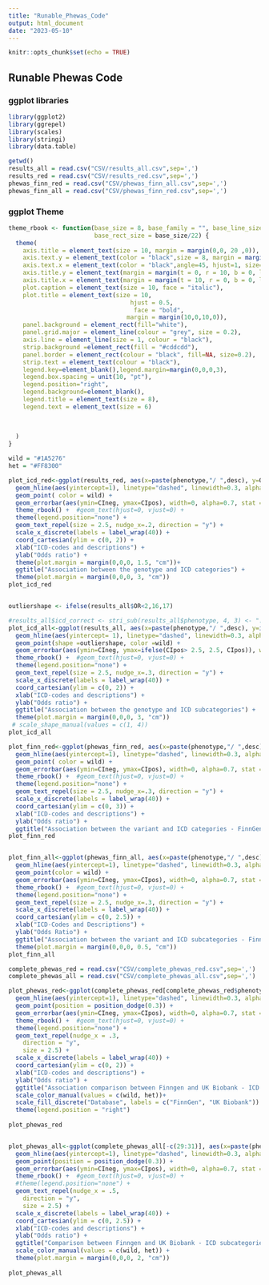 ```yaml
---
title: "Runable_Phewas_Code"
output: html_document
date: "2023-05-10"
---
```


```r
knitr::opts_chunk$set(echo = TRUE)
```

## Runable Phewas Code

### ggplot libraries
```r
library(ggplot2)
library(ggrepel)
library(scales)
library(stringi)
library(data.table)
```



```r
getwd()
results_all = read.csv("CSV/results_all.csv",sep=',')
results_red = read.csv("CSV/results_red.csv",sep=',')
phewas_finn_red = read.csv("CSV/phewas_finn_all.csv",sep=',')
phewas_finn_all = read.csv("CSV/phewas_finn_red.csv",sep=',')
```

### ggplot Theme
```r

theme_rbook <- function(base_size = 8, base_family = "", base_line_size = base_size/22, 
                        base_rect_size = base_size/22) {         
  theme( 
    axis.title = element_text(size = 10, margin = margin(0,0, 20 ,0)),                               
    axis.text.y = element_text(color = "black",size = 8, margin = margin(0,0, 0 ,0)),    
    axis.text.x = element_text(color = "black",angle=45, hjust=1, size=8),
    axis.title.y = element_text(margin = margin(t = 0, r = 10, b = 0, l = 0)),
    axis.title.x = element_text(margin = margin(t = 10, r = 0, b = 0, l = 0)),
    plot.caption = element_text(size = 10, face = "italic"),  
    plot.title = element_text(size = 10, 
                                  hjust = 0.5, 
                                   face = "bold", 
                                 margin = margin(10,0,10,0)),
    panel.background = element_rect(fill="white"),
    panel.grid.major = element_line(colour = "grey", size = 0.2),
    axis.line = element_line(size = 1, colour = "black"),
    strip.background =element_rect(fill = "#cddcdd"),
    panel.border = element_rect(colour = "black", fill=NA, size=0.2),
    strip.text = element_text(colour = "black"),
    legend.key=element_blank(),legend.margin=margin(0,0,0,3),
    legend.box.spacing = unit(10, "pt"),
    legend.position="right",
    legend.background=element_blank(),
    legend.title = element_text(size = 8),
    legend.text = element_text(size = 6)
    
    
    
  )
}
```

```r
wild = "#1A5276"
het = "#FF8300"
```

```r
plot_icd_red<-ggplot(results_red, aes(x=paste(phenotype,"/ ",desc), y=OR,label=p_short))+
  geom_hline(aes(yintercept=1), linetype="dashed", linewidth=0.3, alpha=0.5)+
  geom_point( color = wild) +
  geom_errorbar(aes(ymin=CIneg, ymax=CIpos), width=0, alpha=0.7, stat = "identity", color =wild) +
  theme_rbook() +  #geom_text(hjust=0, vjust=0) +
  theme(legend.position="none") +
  geom_text_repel(size = 2.5, nudge_x=.2, direction = "y") +
  scale_x_discrete(labels = label_wrap(40)) +
  coord_cartesian(ylim = c(0, 2)) +
  xlab("ICD-codes and descriptions") +
  ylab("Odds ratio") +
  theme(plot.margin = margin(0,0,0, 1.5, "cm"))+
  ggtitle("Association between the genotype and ICD categories") +
  theme(plot.margin = margin(0,0,0, 3, "cm"))
plot_icd_red


outliershape <- ifelse(results_all$OR<2,16,17)

#results_all$icd_correct <- stri_sub(results_all$phenotype, 4, 3) <- "."
plot_icd_all<-ggplot(results_all, aes(x=paste(phenotype,"/ ",desc), y=ifelse(OR<2,OR,2),label=p_short, 3))+
  geom_hline(aes(yintercept= 1), linetype="dashed", linewidth=0.3, alpha=0.5)+
  geom_point(shape =outliershape, color =wild) +
  geom_errorbar(aes(ymin=CIneg, ymax=ifelse(CIpos> 2.5, 2.5, CIpos)), width=0, alpha=0.7, stat = "identity", color = wild) +
  theme_rbook() +  #geom_text(hjust=0, vjust=0) +
  theme(legend.position="none") +
  geom_text_repel(size = 2.5, nudge_x=.3, direction = "y") +
  scale_x_discrete(labels = label_wrap(40)) +
  coord_cartesian(ylim = c(0, 2)) +
  xlab("ICD-codes and descriptions") +
  ylab("Odds ratio") +
  ggtitle("Association between the genotype and ICD subcategories") +
  theme(plot.margin = margin(0,0,0, 3, "cm"))
 # scale_shape_manual(values = c(1, 4))
plot_icd_all

```
```r
plot_finn_red<-ggplot(phewas_finn_red, aes(x=paste(phenotype,"/ ",desc), y=OR,label=p_short))+
  geom_hline(aes(yintercept=1), linetype="dashed", linewidth=0.3, alpha=0.5)+
  geom_point( color = wild) +
  geom_errorbar(aes(ymin=CIneg, ymax=CIpos), width=0, alpha=0.7, stat = "identity", color = wild) +
  theme_rbook() +  #geom_text(hjust=0, vjust=0) +
  theme(legend.position="none") +
  geom_text_repel(size = 2.5, nudge_x=.3, direction = "y") +
  scale_x_discrete(labels = label_wrap(40)) +
  coord_cartesian(ylim = c(0, 3)) +
  xlab("ICD-codes and descriptions") +
  ylab("Odds ratio") +
  ggtitle("Association between the variant and ICD categories - FinnGen") 
plot_finn_red


plot_finn_all<-ggplot(phewas_finn_all, aes(x=paste(phenotype,"/ ",desc), y=OR,label=p_short))+
  geom_hline(aes(yintercept=1), linetype="dashed", linewidth=0.3, alpha=0.5)+
  geom_point(color = wild) +
  geom_errorbar(aes(ymin=CIneg, ymax=CIpos), width=0, alpha=0.7, stat = "identity", color =wild) +
  theme_rbook() +  #geom_text(hjust=0, vjust=0) +
  theme(legend.position="none") +
  geom_text_repel(size = 2.5, nudge_x=.3, direction = "y") +
  scale_x_discrete(labels = label_wrap(40)) +
  coord_cartesian(ylim = c(0, 2.5)) +
  xlab("ICD-Codes and Descriptions") +
  ylab("Odds Ratio") +
  ggtitle("Association between the variant and ICD subcategories - FinnGen") +
  theme(plot.margin = margin(0,0,0, 0.5, "cm"))
plot_finn_all

```


```r
complete_phewas_red = read.csv("CSV/complete_phewas_red.csv",sep=',')
complete_phewas_all = read.csv("CSV/complete_phewas_all.csv",sep=',')
```


```r
plot_phewas_red<-ggplot(complete_phewas_red[complete_phewas_red$phenotype !="I51"], aes(x=paste(phenotype,"/ ",desc), y=OR, group = Database, col = Database, label=p_short))+
  geom_hline(aes(yintercept=1), linetype="dashed", linewidth=0.3, alpha=0.5)+
  geom_point(position = position_dodge(0.3)) +
  geom_errorbar(aes(ymin=CIneg, ymax=CIpos), width=0, alpha=0.7, stat = "identity", position = position_dodge(0.3))+
  theme_rbook() +  #geom_text(hjust=0, vjust=0) +
  theme(legend.position="none") +
  geom_text_repel(nudge_x = .3,
    direction = "y",
    size = 2.5) +
  scale_x_discrete(labels = label_wrap(40)) +
  coord_cartesian(ylim = c(0, 2)) +
  xlab("ICD-codes and descriptions") +
  ylab("Odds ratio") +
  ggtitle("Association comparison between Finngen and UK Biobank - ICD categories") +
  scale_color_manual(values = c(wild, het))+
  scale_fill_discrete("Database", labels = c("FinnGen", "UK Biobank")) +
  theme(legend.position = "right")
  
plot_phewas_red


plot_phewas_all<-ggplot(complete_phewas_all[-c(29:31)], aes(x=paste(phenotype,"/ ",desc), y=OR, group = Database, col = Database, label=p_short))+
  geom_hline(aes(yintercept=1), linetype="dashed", linewidth=0.3, alpha=0.5)+
  geom_point(position = position_dodge(0.3)) +
  geom_errorbar(aes(ymin=CIneg, ymax=CIpos), width=0, alpha=0.7, stat = "identity", position = position_dodge(0.3))+
  theme_rbook() +  #geom_text(hjust=0, vjust=0) +
  #theme(legend.position="none") +
  geom_text_repel(nudge_x = .5,
    direction = "y",
    size = 2.5) +
  scale_x_discrete(labels = label_wrap(40)) +
  coord_cartesian(ylim = c(0, 2.5)) +
  xlab("ICD-codes and descriptions") +
  ylab("Odds ratio") +
  ggtitle("Comparison between Finngen and UK Biobank - ICD subcategories") +
  scale_color_manual(values = c(wild, het)) +
  theme(plot.margin = margin(0,0,0, 2, "cm"))
  
plot_phewas_all
```
